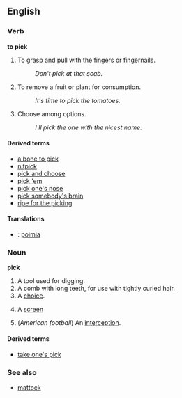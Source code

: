 ==English==

===Verb===
'''to pick'''

# To grasp and pull with the fingers or fingernails.
#: ''Don't pick at that scab.''
# To remove a fruit or plant for consumption.
#: ''It's time to pick the tomatoes.''
# Choose among options.
#: ''I'll pick the one with the nicest name.''

====Derived terms====
*[[a bone to pick]]
*[[nitpick]]
*[[pick and choose]]
*[[pick 'em]]
*[[pick one's nose]]
*[[pick somebody's brain]]
*[[ripe for the picking]]

====Translations====
*{{fi}}: [[poimia]]

===Noun===
'''pick'''

# A tool used for digging.
# A comb with long teeth, for use with tightly curled hair.
# A [[choice]].
# {{hoops}} A [[screen]]
# (''American football'') An [[interception]].

====Derived terms====
*[[take one's pick]]

===See also===
*[[mattock]]